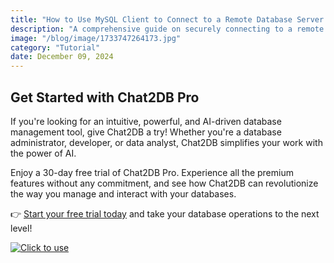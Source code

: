 ```yaml
---
title: "How to Use MySQL Client to Connect to a Remote Database Server Securely"
description: "A comprehensive guide on securely connecting to a remote MySQL database server using MySQL client, covering authentication, encryption, and best practices."
image: "/blog/image/1733747264173.jpg"
category: "Tutorial"
date: December 09, 2024
---
```




## Get Started with Chat2DB Pro

If you're looking for an intuitive, powerful, and AI-driven database management tool, give Chat2DB a try! Whether you're a database administrator, developer, or data analyst, Chat2DB simplifies your work with the power of AI.

Enjoy a 30-day free trial of Chat2DB Pro. Experience all the premium features without any commitment, and see how Chat2DB can revolutionize the way you manage and interact with your databases.

👉 [Start your free trial today](https://chat2db.ai/pricing) and take your database operations to the next level!


[![Click to use](/image/blog/bg/chat2db.jpg)](https://chat2db.ai/)
